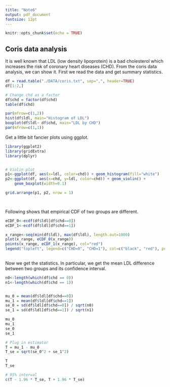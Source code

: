 ---
title: "Note6"
output: pdf_document
fontsize: 12pt
---

```{r setup, include=FALSE}
knitr::opts_chunk$set(echo = TRUE)
```

## Coris data analysis 
It is well known that LDL (low density lipoprotein) is a bad cholesterol which increases the risk of coronary heart diseases (CHD). From the coris data analysis, we can show it. 
First we read the data and get summary statistics.

```{r coris}
df = read.table("./DATA/coris.txt", sep=",", header=TRUE)
df[1:2,]

# Change chd as a factor
df$chd = factor(df$chd)
table(df$chd)

par(mfrow=c(1,2))
hist(df$ldl, main="Histogram of LDL")
boxplot(df$ldl~ df$chd, main="LDL by CHD")
par(mfrow=c(1,1))

```
Get a little bit fancier plots using ggplot. 

```{r coris1}
library(ggplot2)
library(gridExtra)
library(dplyr)


# Violin plot
p1<-ggplot(df, aes(x=ldl, color=chd)) + geom_histogram(fill="white")
p2<-ggplot(df, aes(x=chd, y=ldl, color=chd)) + geom_violin() + 
	geom_boxplot(width=0.1)

grid.arrange(p1, p2, nrow = 1)

    
```

Following shows that empirical CDF of two groups are different.
```{r coris2}

eCDF_0<-ecdf(df$ldl[df$chd==0])
eCDF_1<-ecdf(df$ldl[df$chd==1])

x_range<-seq(min(df$ldl), max(df$ldl), length.out=1000)
plot(x_range, eCDF_0(x_range))
points(x_range, eCDF_1(x_range), col="red")
legend("topleft", legend=c("CHD=0", "CHD=1"), col=c("black", "red"), pch=1)    
    
```

Now we get the statistics. In particular, we get the mean LDL difference between two groups and its confidence interval. 

```{r coris3}
n0<-length(which(df$chd == 0))
n1<-length(which(df$chd == 1))


mu_0 = mean(df$ldl[df$chd==0])
mu_1 = mean(df$ldl[df$chd==1])
se_0 = sd(df$ldl[df$chd==0]) / sqrt(n0)
se_1 = sd(df$ldl[df$chd==1]) / sqrt(n1)

mu_0
mu_1
se_0
se_1

# Plug in estimator 
T = mu_1 - mu_0
T_se = sqrt(se_0^2 + se_1^2)  

T
T_se

# 95% interval
c(T - 1.96 * T_se, T + 1.96 * T_se)
```


